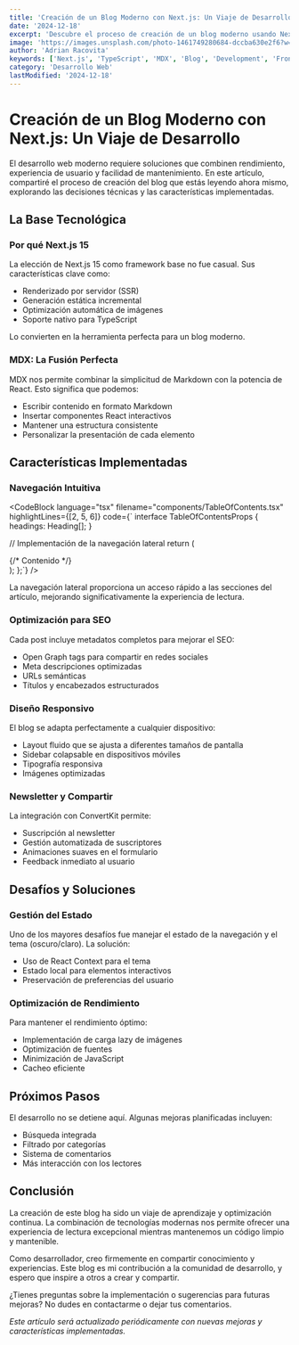 ```yaml
---
title: 'Creación de un Blog Moderno con Next.js: Un Viaje de Desarrollo'
date: '2024-12-18'
excerpt: 'Descubre el proceso de creación de un blog moderno usando Next.js 15, TypeScript y MDX. Una exploración detallada de las decisiones técnicas y características implementadas.'
image: 'https://images.unsplash.com/photo-1461749280684-dccba630e2f6?w=800&h=400&fit=crop'
author: 'Adrian Racovita'
keywords: ['Next.js', 'TypeScript', 'MDX', 'Blog', 'Development', 'Frontend']
category: 'Desarrollo Web'
lastModified: '2024-12-18'
---
```


# Creación de un Blog Moderno con Next.js: Un Viaje de Desarrollo

El desarrollo web moderno requiere soluciones que combinen rendimiento, experiencia de usuario y facilidad de mantenimiento. En este artículo, compartiré el proceso de creación del blog que estás leyendo ahora mismo, explorando las decisiones técnicas y las características implementadas.

## La Base Tecnológica

### Por qué Next.js 15

La elección de Next.js 15 como framework base no fue casual. Sus características clave como:
- Renderizado por servidor (SSR)
- Generación estática incremental
- Optimización automática de imágenes
- Soporte nativo para TypeScript

Lo convierten en la herramienta perfecta para un blog moderno.

### MDX: La Fusión Perfecta

MDX nos permite combinar la simplicitud de Markdown con la potencia de React. Esto significa que podemos:
- Escribir contenido en formato Markdown
- Insertar componentes React interactivos
- Mantener una estructura consistente
- Personalizar la presentación de cada elemento

## Características Implementadas

### Navegación Intuitiva

<CodeBlock 
  language="tsx"
  filename="components/TableOfContents.tsx"
  highlightLines={[2, 5, 6]}
  code={`
interface TableOfContentsProps {
  headings: Heading[];
}

  // Implementación de la navegación lateral
  return (
    <nav className="sticky top-24">
      {/* Contenido */}
    </nav>
  );
};`}
/>

La navegación lateral proporciona un acceso rápido a las secciones del artículo, mejorando significativamente la experiencia de lectura.

### Optimización para SEO

Cada post incluye metadatos completos para mejorar el SEO:
- Open Graph tags para compartir en redes sociales
- Meta descripciones optimizadas
- URLs semánticas
- Títulos y encabezados estructurados

### Diseño Responsivo

El blog se adapta perfectamente a cualquier dispositivo:
- Layout fluido que se ajusta a diferentes tamaños de pantalla
- Sidebar colapsable en dispositivos móviles
- Tipografía responsiva
- Imágenes optimizadas

### Newsletter y Compartir

La integración con ConvertKit permite:
- Suscripción al newsletter
- Gestión automatizada de suscriptores
- Animaciones suaves en el formulario
- Feedback inmediato al usuario

## Desafíos y Soluciones

### Gestión del Estado

Uno de los mayores desafíos fue manejar el estado de la navegación y el tema (oscuro/claro). La solución:
- Uso de React Context para el tema
- Estado local para elementos interactivos
- Preservación de preferencias del usuario

### Optimización de Rendimiento

Para mantener el rendimiento óptimo:
- Implementación de carga lazy de imágenes
- Optimización de fuentes
- Minimización de JavaScript
- Cacheo eficiente

## Próximos Pasos

El desarrollo no se detiene aquí. Algunas mejoras planificadas incluyen:
- Búsqueda integrada
- Filtrado por categorías
- Sistema de comentarios
- Más interacción con los lectores

## Conclusión

La creación de este blog ha sido un viaje de aprendizaje y optimización continua. La combinación de tecnologías modernas nos permite ofrecer una experiencia de lectura excepcional mientras mantenemos un código limpio y mantenible.

Como desarrollador, creo firmemente en compartir conocimiento y experiencias. Este blog es mi contribución a la comunidad de desarrollo, y espero que inspire a otros a crear y compartir.

¿Tienes preguntas sobre la implementación o sugerencias para futuras mejoras? No dudes en contactarme o dejar tus comentarios.

*Este artículo será actualizado periódicamente con nuevas mejoras y características implementadas.*